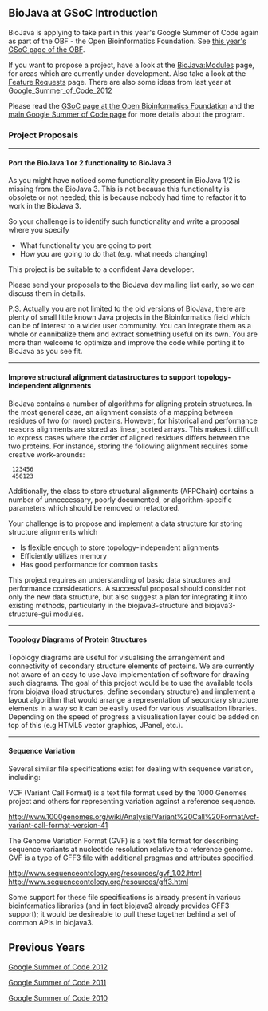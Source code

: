 == BioJava at GSoC Introduction ==

BioJava is applying to take part in this year's Google Summer of Code again as part of the OBF - the Open Bioinformatics Foundation. See [https://github.com/OBF/GSoC/wiki/Google-Summer-of-Code-2013 this year's GSoC page of the OBF].

If you want to propose a project, have a look at the [[BioJava:Modules]] page, for areas which are currently under development. Also take a look at the [[BioJava3_Feature_Requests|Feature Requests]] page. There are also some ideas from last year at [[Google_Summer_of_Code_2012]]

Please read the [http://www.open-bio.org/wiki/Google_Summer_of_Code GSoC page at the Open Bioinformatics Foundation] and the [http://code.google.com/soc main Google Summer of Code page] for more details about the program.

=== Project Proposals ===

----

==== Port the BioJava 1 or 2 functionality to BioJava 3 ====

As you might have noticed some functionality present in BioJava 1/2 is missing from the BioJava 3. This is not because this functionality is obsolete or not needed; this is because nobody had time to refactor it to work in the BioJava 3. 

So your challenge is to identify such functionality and write a proposal where you specify 

* What functionality you are going to port 
* How you are going to do that (e.g. what needs changing) 

This project is be suitable to a confident Java developer.

Please send your proposals to the BioJava dev mailing list early, so we can discuss them in details.

P.S. Actually you are not limited to the old versions of BioJava, there are plenty of small little known Java projects in the Bioinformatics field which can be of interest to a wider user community. You can integrate them as a whole or cannibalize them and extract something useful on its own. You are more than welcome to optimize and improve the code while porting it to BioJava as you see fit.

----

==== Improve structural alignment datastructures to support topology-independent alignments ====

BioJava contains a number of algorithms for aligning protein structures. In the most general case, an alignment consists of a mapping between residues of two (or more) proteins. However, for historical and performance reasons alignments are stored as linear, sorted arrays. This makes it difficult to express cases where the order of aligned residues differs between the two proteins. For instance, storing the following alignment requires some creative work-arounds:

  123456
  456123

Additionally, the class to store structural alignments (AFPChain) contains a number of unneccessary, poorly documented, or algorithm-specific parameters which should be removed or refactored.

Your challenge is to propose and implement a data structure for storing structure alignments which
* Is flexible enough to store topology-independent alignments
* Efficiently utilizes memory
* Has good performance for common tasks

This project requires an understanding of basic data structures and performance considerations. A successful proposal should consider not only the new data structure, but also suggest a plan for integrating it into existing methods, particularly in the biojava3-structure and biojava3-structure-gui modules.

----

==== Topology Diagrams of Protein Structures ====

Topology diagrams are useful for visualising the arrangement and connectivity of secondary structure elements of proteins. We are currently not aware of an easy to use Java implementation of software for drawing such diagrams. The goal of this project would be to use the available tools from biojava (load structures, define secondary structure) and implement a layout algorithm that would arrange a representation of secondary structure elements in a way so it can be easily used for various visualisation libraries.  Depending on the speed of progress a visualisation layer could be added on top of this (e.g HTML5 vector graphics, JPanel, etc.).

----

==== Sequence Variation ====

Several similar file specifications exist for dealing with sequence variation, including:

VCF (Variant Call Format) is a text file format used by the 1000 Genomes project and others for representing variation against a reference sequence.

http://www.1000genomes.org/wiki/Analysis/Variant%20Call%20Format/vcf-variant-call-format-version-41

The Genome Variation Format (GVF) is a text file format for describing sequence variants at nucleotide resolution relative to a reference genome.  GVF is a type of GFF3 file with additional pragmas and attributes specified.

http://www.sequenceontology.org/resources/gvf_1.02.html
http://www.sequenceontology.org/resources/gff3.html


Some support for these file specifications is already present in various bioinformatics libraries (and in fact biojava3 already provides GFF3 support); it would be desireable to pull these together behind a set of common APIs in biojava3.

== Previous Years ==

[[Google Summer of Code 2012]]

[[Google Summer of Code 2011]]

[[Google Summer of Code 2010]]